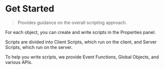 
# Get Started

> Provides guidance on the overall scripting approach.

For each object, you can create and write scripts in the Properties panel.

Scripts are divided into Client Scripts, which run on the client, and Server Scripts, which run on the server.

To help you write scripts, we provide Event Functions, Global Objects, and various APIs.

<Cards>
  <Cards.Card title="Object Script" href="./start/object" />
  <Cards.Card title="Client & Server Scripting" href="./start/client-server" />
  <Cards.Card title="Event Functions" href="./start/events" />
  <Cards.Card title="APIs" href="./start/api" />
  <Cards.Card title="flow control" href="./start/flow-control" />
</Cards>
